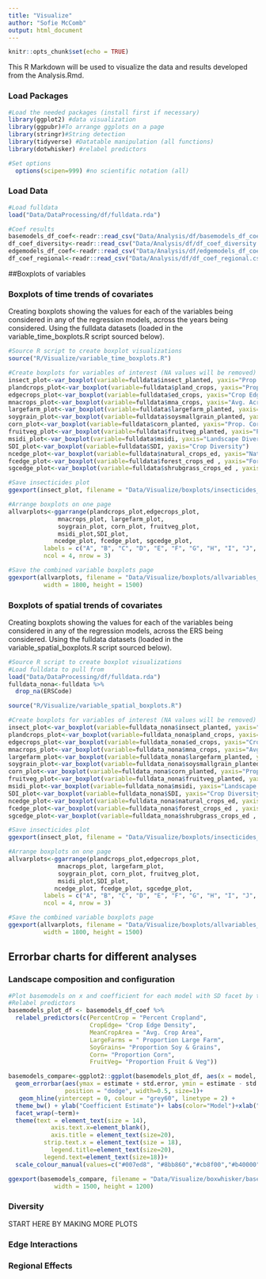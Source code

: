 ```yaml
---
title: "Visualize"
author: "Sofie McComb"
output: html_document
---
```


```r
knitr::opts_chunk$set(echo = TRUE)
```

This R Markdown will be used to visualize the data and results developed from the Analysis.Rmd.

### Load Packages

```r

#Load the needed packages (install first if necessary)
library(ggplot2) #data visualization
library(ggpubr)#To arrange ggplots on a page
library(stringr)#String detection
library(tidyverse) #Datatable manipulation (all functions)
library(dotwhisker) #relabel predictors

#Set options
  options(scipen=999) #no scientific notation (all)

```

### Load Data

```r

#Load fulldata
load("Data/DataProcessing/df/fulldata.rda")

#Coef results
basemodels_df_coef<-readr::read_csv("Data/Analysis/df/basemodels_df_coef.csv")
df_coef_diversity<-readr::read_csv("Data/Analysis/df/df_coef_diversity.csv")
edgemodels_df_coef<-readr::read_csv("Data/Analysis/df/edgemodels_df_coef.csv")
df_coef_regional<-readr::read_csv("Data/Analysis/df/df_coef_regional.csv")

```

##Boxplots of variables

### Boxplots of time trends of covariates

Creating boxplots showing the values for each of the variables being considered in any of the regression models, across the years being considered. Using the fulldata datasets (loaded in the variable_time_boxplots.R script sourced below).


```r

#Source R script to create boxplot visualizations
source("R/Visualize/variable_time_boxplots.R")

#Create boxplots for variables of interest (NA values will be removed)
insect_plot<-var_boxplot(variable=fulldata$insect_planted, yaxis="Prop. Cropland w/ Insecticides")
plandcrops_plot<-var_boxplot(variable=fulldata$pland_crops, yaxis="Prop. of Cty in Cropland")
edgecrops_plot<-var_boxplot(variable=fulldata$ed_crops, yaxis="Crop Edge Density (m/ha)")
mnacrops_plot<-var_boxplot(variable=fulldata$mna_crops, yaxis="Avg. Acreage of Crop Patches (ha)")
largefarm_plot<-var_boxplot(variable=fulldata$largefarm_planted, yaxis="Prop. of Cropland with Lg. Farms")
soygrain_plot<-var_boxplot(variable=fulldata$soysmallgrain_planted, yaxis="Prop. Soybeans & Sm. Grains")
corn_plot<-var_boxplot(variable=fulldata$corn_planted, yaxis="Prop. Corn")
fruitveg_plot<-var_boxplot(variable=fulldata$fruitveg_planted, yaxis="Prop. Fruit & Veg.")
msidi_plot<-var_boxplot(variable=fulldata$msidi, yaxis="Landscape Diversity")
SDI_plot<-var_boxplot(variable=fulldata$SDI, yaxis="Crop Diversity")
ncedge_plot<-var_boxplot(variable=fulldata$natural_crops_ed, yaxis="Natural to Crop Land Edges")
fcedge_plot<-var_boxplot(variable=fulldata$forest_crops_ed , yaxis="Forest to Crop Land Edges")
sgcedge_plot<-var_boxplot(variable=fulldata$shrubgrass_crops_ed , yaxis="Shrubland and Grassland to Crop Land Edges")

#Save insecticides plot
ggexport(insect_plot, filename = "Data/Visualize/boxplots/insecticides_timetrends_boxplots.png")

#Arrange boxplots on one page
allvarplots<-ggarrange(plandcrops_plot,edgecrops_plot,
              mnacrops_plot, largefarm_plot, 
              soygrain_plot, corn_plot, fruitveg_plot,
              msidi_plot,SDI_plot, 
             ncedge_plot, fcedge_plot, sgcedge_plot,
          labels = c("A", "B", "C", "D", "E", "F", "G", "H", "I", "J", "K"),
          ncol = 4, nrow = 3)

#Save the combined variable boxplots page
ggexport(allvarplots, filename = "Data/Visualize/boxplots/allvariables_timetrends_boxplots.png",
          width = 1800, height = 1500)

```


### Boxplots of spatial trends of covariates

Creating boxplots showing the values for each of the variables being considered in any of the regression models, across the ERS being considered. Using the fulldata datasets (loaded in the variable_spatial_boxplots.R script sourced below).


```r

#Source R script to create boxplot visualizations
#Load fulldata to pull from
load("Data/DataProcessing/df/fulldata.rda")
fulldata_nona<-fulldata %>% 
  drop_na(ERSCode)

source("R/Visualize/variable_spatial_boxplots.R")

#Create boxplots for variables of interest (NA values will be removed)
insect_plot<-var_boxplot(variable=fulldata_nona$insect_planted, yaxis="Prop. Cropland w/ Insecticides")
plandcrops_plot<-var_boxplot(variable=fulldata_nona$pland_crops, yaxis="Prop. of Cty in Cropland")
edgecrops_plot<-var_boxplot(variable=fulldata_nona$ed_crops, yaxis="Crop Edge Density (m/ha)")
mnacrops_plot<-var_boxplot(variable=fulldata_nona$mna_crops, yaxis="Avg. Acreage of Crop Patches (ha)")
largefarm_plot<-var_boxplot(variable=fulldata_nona$largefarm_planted, yaxis="Prop. of Cropland with Lg. Farms")
soygrain_plot<-var_boxplot(variable=fulldata_nona$soysmallgrain_planted, yaxis="Prop. Soybeans & Sm. Grains")
corn_plot<-var_boxplot(variable=fulldata_nona$corn_planted, yaxis="Prop. Corn")
fruitveg_plot<-var_boxplot(variable=fulldata_nona$fruitveg_planted, yaxis="Prop. Fruit & Veg.")
msidi_plot<-var_boxplot(variable=fulldata_nona$msidi, yaxis="Landscape Diversity")
SDI_plot<-var_boxplot(variable=fulldata_nona$SDI, yaxis="Crop Diversity")
ncedge_plot<-var_boxplot(variable=fulldata_nona$natural_crops_ed, yaxis="Natural to Crop Land Edges")
fcedge_plot<-var_boxplot(variable=fulldata_nona$forest_crops_ed , yaxis="Forest to Crop Land Edges")
sgcedge_plot<-var_boxplot(variable=fulldata_nona$shrubgrass_crops_ed , yaxis="Shrubland and Grassland to Crop Land Edges")

#Save insecticides plot
ggexport(insect_plot, filename = "Data/Visualize/boxplots/insecticides_spatialtrends_boxplots.png")

#Arrange boxplots on one page
allvarplots<-ggarrange(plandcrops_plot,edgecrops_plot,
              mnacrops_plot, largefarm_plot, 
              soygrain_plot, corn_plot, fruitveg_plot,
              msidi_plot,SDI_plot, 
             ncedge_plot, fcedge_plot, sgcedge_plot,
          labels = c("A", "B", "C", "D", "E", "F", "G", "H", "I", "J", "K"),
          ncol = 4, nrow = 3)

#Save the combined variable boxplots page
ggexport(allvarplots, filename = "Data/Visualize/boxplots/allvariables_spatialtrends_boxplots.png",
          width = 1800, height = 1500)

```


## Errorbar charts for different analyses

### Landscape composition and configuration

```r

#Plot basemodels on x and coefficient for each model with SD facet by term
#Relabel predictors
basemodels_plot_df <- basemodels_df_coef %>%
  relabel_predictors(c(PercentCrop = "Percent Cropland",
                       CropEdge= "Crop Edge Density",
                       MeanCropArea = "Avg. Crop Area",
                       LargeFarms = " Proportion Large Farm",
                       SoyGrains= "Proportion Soy & Grains",
                       Corn= "Proportion Corn",
                       FruitVeg= "Proportion Fruit & Veg"))

basemodels_compare<-ggplot2::ggplot(basemodels_plot_df, aes(x = model, color=model)) +
  geom_errorbar(aes(ymax = estimate + std.error, ymin = estimate - std.error),
                position = "dodge", width=0.5, size=1)+
   geom_hline(yintercept = 0, colour = "grey60", linetype = 2) +
  theme_bw() + ylab("Coefficient Estimate")+ labs(color="Model")+xlab("")+
  facet_wrap(~term)+
  theme(text = element_text(size = 14),
            axis.text.x=element_blank(),
            axis.title = element_text(size=20),
          strip.text.x = element_text(size = 18),
            legend.title=element_text(size=20),
          legend.text=element_text(size=18))+
  scale_colour_manual(values=c("#007ed8", "#8bb860","#cb8f00","#b40000"),labels = c("With Crops, 3yrs data", "With Crops, 4yrs data", "Without Crops, 3yrs data", "Without Crops, 4yrs data"))

ggexport(basemodels_compare, filename = "Data/Visualize/boxwhisker/basemodels_compare.png",
             width = 1500, height = 1200)


```


### Diversity

START HERE BY MAKING MORE PLOTS

### Edge Interactions

### Regional Effects
